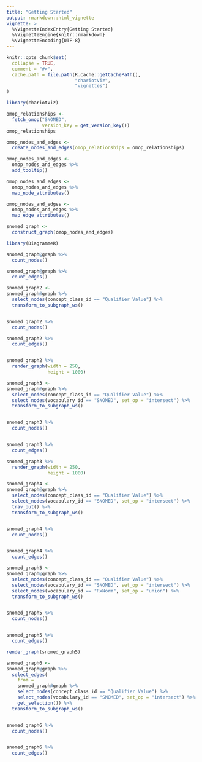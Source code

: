 ```yaml
---
title: "Getting Started"
output: rmarkdown::html_vignette
vignette: >
  %\VignetteIndexEntry{Getting Started}
  %\VignetteEngine{knitr::rmarkdown}
  %\VignetteEncoding{UTF-8}
---
```


```r
knitr::opts_chunk$set(
  collapse = TRUE,
  comment = "#>",
  cache.path = file.path(R.cache::getCachePath(),
                         "chariotViz",
                         "vignettes")
)
```

```r
library(chariotViz)
```

```r
omop_relationships <- 
  fetch_omop("SNOMED", 
             version_key = get_version_key())
omop_relationships
```

```r
omop_nodes_and_edges <- 
  create_nodes_and_edges(omop_relationships = omop_relationships)
```


```r
omop_nodes_and_edges <- 
  omop_nodes_and_edges %>% 
  add_tooltip()
```


```r
omop_nodes_and_edges <- 
  omop_nodes_and_edges %>%
  map_node_attributes()
```

```r
omop_nodes_and_edges <- 
  omop_nodes_and_edges %>% 
  map_edge_attributes()
```

```r
snomed_graph <- 
  construct_graph(omop_nodes_and_edges)
```

```r
library(DiagrammeR)
```

```r
snomed_graph@graph %>% 
  count_nodes()

snomed_graph@graph %>% 
  count_edges()
```


```r
snomed_graph2 <- 
snomed_graph@graph %>% 
  select_nodes(concept_class_id == "Qualifier Value") %>%
  transform_to_subgraph_ws() 


snomed_graph2 %>% 
  count_nodes()

snomed_graph2 %>% 
  count_edges()


snomed_graph2 %>%
  render_graph(width = 250,
               height = 1000)
```

```r
snomed_graph3 <- 
snomed_graph@graph %>% 
  select_nodes(concept_class_id == "Qualifier Value") %>%
  select_nodes(vocabulary_id == "SNOMED", set_op = "intersect") %>%
  transform_to_subgraph_ws() 


snomed_graph3 %>% 
  count_nodes()


snomed_graph3 %>% 
  count_edges()

snomed_graph3 %>%
  render_graph(width = 250, 
               height = 1000)
```

```r
snomed_graph4 <- 
snomed_graph@graph %>% 
  select_nodes(concept_class_id == "Qualifier Value") %>%
  select_nodes(vocabulary_id == "SNOMED", set_op = "intersect") %>%
  trav_out() %>%
  transform_to_subgraph_ws() 


snomed_graph4 %>% 
  count_nodes()


snomed_graph4 %>% 
  count_edges()
```

```r
snomed_graph5 <- 
snomed_graph@graph %>% 
  select_nodes(concept_class_id == "Qualifier Value") %>%
  select_nodes(vocabulary_id == "SNOMED", set_op = "intersect") %>%
  select_nodes(vocabulary_id == "RxNorm", set_op = "union") %>%
  transform_to_subgraph_ws() 


snomed_graph5 %>% 
  count_nodes()


snomed_graph5 %>% 
  count_edges()

render_graph(snomed_graph5)
```


```r
snomed_graph6 <- 
snomed_graph@graph %>% 
  select_edges(
    from = 
    snomed_graph@graph %>% 
    select_nodes(concept_class_id == "Qualifier Value") %>%
    select_nodes(vocabulary_id == "SNOMED", set_op = "intersect") %>%
    get_selection()) %>% 
  transform_to_subgraph_ws() 


snomed_graph6 %>% 
  count_nodes()


snomed_graph6 %>% 
  count_edges()
```
